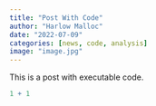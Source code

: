 ```yaml
---
title: "Post With Code"
author: "Harlow Malloc"
date: "2022-07-09"
categories: [news, code, analysis]
image: "image.jpg"
---
```


This is a post with executable code.

```r
1 + 1
```

